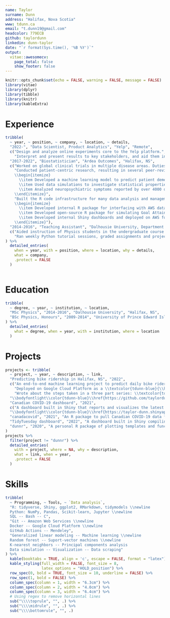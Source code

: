 ```yaml
---
name: Taylor
surname: Dunn
address: "Halifax, Nova Scotia"
www: tdunn.ca
email: "t.dunn19@gmail.com"
headcolor: 779ECB
github: taylordunn
linkedin: dunn-taylor
date: "`r format(Sys.time(), '%B %Y')`"
output: 
  vitae::awesomecv:
    page_total: false
    show_footer: false
---
```


```r
knitr::opts_chunk$set(echo = FALSE, warning = FALSE, message = FALSE)
library(vitae)
library(dplyr)
library(tibble)
library(knitr)
library(kableExtra)
```

\vspace{-5mm}

# Experience

```r
tribble(
  ~ year, ~ position, ~ company, ~ location, ~ details,
  "2022-", "Data Scientist, Product Analytics", "Yelp", "Remote",
  c("Design and analyze online experiments core to the Yelp platform.",
    "Interpret and present results to key stakeholders, and aid them in making data-driven decisions."),
  "2017-2022", "Biostatistician", "Ardea Outcomes", "Halifax, NS",
  c("Worked on global clinical trials in multiple disease areas. Duties included: study planning, statistical analysis, and data management.",
    "Conducted patient-centric research, resulting in several peer-reviewed publications and presentations. Examples:
    \\begin{itemize}
      \\item Developed a machine learning model to predict patient dementia stage, achieving 83\\% balanced accuracy. (\\textcolor{tdunn-blue}{\\href{https://www.jmir.org/2020/11/e20840}{Paper 1}}, \\textcolor{tdunn-blue}{\\href{https://www.jmir.org/2022/1/e29219}{paper 2}}.)
      \\item Used data simulations to investigate statistical properties of the Goal Attainment Scaling outcome measure. (\\textcolor{tdunn-blue}{\\href{https://github.com/taylordunn/isoqol2021-gas-sim}{Project 1}}, \\textcolor{tdunn-blue}{\\href{https://github.com/taylordunn/ispor-europe2021-gas-sim}{project 2}}.)
      \\item Analyzed neuropsychiatric symptoms reported by over 4000 online users tracking dementia symptoms. (\\textcolor{tdunn-blue}{\\href{https://www.jmir.org/2019/6/e13360/}{Paper}}.)
    \\end{itemize}",
    "Built the R code infrastructure for many data analysis and management activities, saving analysts several hours per week in each project:
    \\begin{itemize}
      \\item Developed internal R package for interfacing with AWS database and transforming raw clinical trials data into clean data sets and reports.
      \\item Developed open-source R package for simulating Goal Attainment Scaling data in clinical trials. (\\textcolor{tdunn-blue}{\\href{https://github.com/taylordunn/gasr}{GitHub}}.)
      \\item Developed internal Shiny dashboards and deployed on AWS for live data monitoring.
    \\end{itemize}"),
  "2014-2016", "Teaching Assistant", "Dalhousie University, Department of Physics", "Halifax, NS",
  c("Aided instruction of Physics students in the undergraduate course \\textit{Introduction to Numerical Programming}.",
    "Ran weekly Python tutorial sessions, graded assignments and projects, and gave lectures when professor was absent.")
) %>%
  detailed_entries(
    when = year, with = position, where = location, why = details,
    what = company,
    .protect = FALSE
  )
  
```

# Education

```r
tribble(
  ~ degree, ~ year, ~ institution, ~ location,
  "MSc Physics", "2014-2016", "Dalhousie University", "Halifax, NS",
  "BSc Physics, Honours", "2009-2014", "University of Prince Edward Island", "Charlottetown, PE"
) %>% 
  detailed_entries(
    what = degree, when = year, with = institution, where = location
  )
```

# Projects

```r
projects <- tribble(
  ~ project, ~ year, ~ description, ~ link,
  "Predicting bike ridership in Halifax, NS", "2022",
  c("An end-to-end machine learning project to predict daily bike ridership in Halifax, Nova Scotia, Canada.",
    "Deployed on Google Cloud Platform as a \\textcolor{tdunn-blue}{\\href{https://hfx-bike-ridership-app-74govvz7xq-uc.a.run.app/}{Shiny dashboard}} and a \\textcolor{tdunn-blue}{\\href{https://hfx-bike-ridership-api-74govvz7xq-uc.a.run.app/__docs__/}{REST API}}.",
    "Wrote about the steps taken in a three part series: \\textcolor{tdunn-blue}{\\href{https://tdunn.ca/posts/2022-04-27-predicting-bike-ridership-getting-the-data/}{retrieving the data}}, \\textcolor{tdunn-blue}{\\href{https://tdunn.ca/posts/2022-04-29-predicting-bike-ridership-developing-a-model/}{developing and evaluating models}}, and \\textcolor{tdunn-blue}{\\href{https://tdunn.ca/posts/2022-05-19-predicting-bike-ridership-deploying-the-model/}{putting the model into production}}."),
  "\\bodyfontlight\\color{tdunn-blue}\\href{https://github.com/taylordunn/hfx-bike-ridership}{https://github.com/taylordunn/hfx-bike-ridership}",
  "Canadian COVID-19 dashboard", "2021",
  c("A dashboard built in Shiny that reports and visualizes the latest COVID-19 numbers in Canada."),
  "\\bodyfontlight\\color{tdunn-blue}\\href{https://taylor-dunn.shinyapps.io/canadacovidshiny/}{https://taylor-dunn.shinyapps.io/canadacovidshiny/}",
  "canadacovid", "2021", "An R package to pull Canadian COVID-19 data from a public API. Published on \\textcolor{tdunn-blue}{\\href{https://cran.r-project.org/web/packages/canadacovid/index.html}{CRAN}}.", "\\bodyfontlight\\color{tdunn-blue}\\href{https://taylordunn.github.io/canadacovid/}{https://taylordunn.github.io/canadacovid/}",
  "TidyTuesday dashboard", "2022", "A dashboard built in Shiny compiling tweets for the \\textcolor{tdunn-blue}{\\href{https://github.com/rfordatascience/tidytuesday}{TidyTuesday data project}.}", "\\bodyfontlight\\color{tdunn-blue}\\href{https://taylor-dunn.shinyapps.io/tidytuesday-dashboard/}{https://taylor-dunn.shinyapps.io/tidytuesday-dashboard/}",
  "dunnr", "2020", "A personal R package of plotting templates and functions that I commonly use.", "\\bodyfontlight\\color{tdunn-blue}\\href{https://github.com/taylordunn/dunnr}{https://github.com/taylordunn/dunnr}"
)
projects %>%
  filter(project != "dunnr") %>%
  detailed_entries(
    with = project, where = NA, why = description,
    what = link, when = year,
    .protect = FALSE
  )
```

# Skills

```r
tribble(
  ~ Programming, ~ Tools, ~ `Data analysis`,
  "R: tidyverse, Shiny, ggplot2, RMarkdown, tidymodels \\newline
  Python: NumPy, Pandas, Scikit-learn, Jupyter \\newline
  SQL -- Bash -- C",
  "Git -- Amazon Web Services \\newline
  Docker -- Google Cloud Platform \\newline
  GitHub Actions -- Mendeley",
  "Generalized linear modeling -- Machine learning \\newline
  Random forest -- Suport-vector machines \\newline
  K-nearest neighbors -- Principal components analysis
  Data simulation -- Visualization -- Data scraping"
) %>%
  kable(booktabs = TRUE, align = 'c', escape = FALSE, format = "latex") %>%
  kable_styling(full_width = FALSE, font_size = 8,
                latex_options = "HOLD_position") %>%
  row_spec(0, bold = TRUE, font_size = 10, underline = FALSE) %>%
  row_spec(1, bold = FALSE) %>%
  column_spec(column = 1, width = "6.3cm") %>%
  column_spec(column = 2, width = "4.0cm") %>%
  column_spec(column = 3, width = "6.4cm") %>%
  # Using regex to remove horizontal lines
  sub("\\\\toprule", "", .) %>%
  sub("\\\\midrule", "", .) %>%
  sub("\\\\bottomrule", "", .)
```

